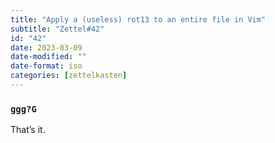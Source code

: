 ```yaml
---
title: "Apply a (useless) rot13 to an entire file in Vim"
subtitle: "Zettel#42"
id: "42"
date: 2023-03-09
date-modified: ""
date-format: iso
categories: [zettelkasten]
---
```

### `ggg?G`

That's it.
